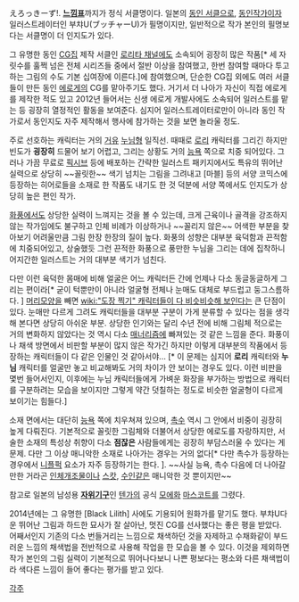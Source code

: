 えろっきーず!. '''[[느낌표]]'''까지가 정식 서클명이다. 일본의 [[동인 서클]]으로, [[동인작가]]이자 일러스트레이터인 부챠U(ブッチャーU)가 필명이지만, 일반적으로 작가 본인의 필명보다는 서클명이 더 인지도가 있다.

그 유명한 동인 [[CG]]집 제작 서클인 [[로리타 채널]]에도 소속되어 굉장히 많은 작품[* 세 자릿수를 훌쩍 넘은 전체 시리즈들 중에서 절반 이상을 참여했고, 한번 참여할 때마다 투고하는 그림의 수도 기본 십여장에 이른다.]에 참여했으며, 단순한 CG집 외에도 여러 서클들이 만든 동인 [[에로게]]의 CG를 맡아주기도 했다. 거기서 더 나아가 자신이 직접 에로게를 제작한 적도 있고 2012년 들어서는 신생 에로게 개발사에도 소속되어 일러스트를 맡는 등 굉장히 열정적인 활동을 보여준다. 심지어 일러스트레이터로만이 아니라 동인 작가로서 동인지도 자주 제작해서 행사에 참가하는 것을 보면 놀라울 정도.

주로 선호하는 캐릭터는 거의 [[거유]] [[누님]]형 일직선. 때때로 [[로리]] 캐릭터를 그리긴 하지만 빈도가 '''굉장히''' 드물어 보기 어렵고, 그리는 상황도 거의 [[능욕]] 쪽으로 치중 되어있다. 그러나 가끔 무료로 [[픽시브]] 등에 배포하는 간략한 일러스트 패키지에서도 특유의 뛰어난 실력으로 상당히 ~~꼴릿한~~ 색기 넘치는 그림을 그려내고 [마블] 등의 서양 코믹스에 등장하는 히어로들을 소재로 한 작품도 내기도 한 것 덕분에 서양 쪽에서도 인지도가 상당히 높은 편인 작가.

[[화풍]]에서도 상당한 실력이 느껴지는 것을 볼 수 있는데, 크게 근육이나 골격을 강조하지 않는 작가임에도 불구하고 인체 비례가 이상하거나 ~~꼴리지 않은~~ 어색한 부분을 찾아보기 어려울만큼 그림 한장 한장의 질이 높다. 화풍의 성향은 대부분 육덕함과 끈적함에 치중되어있고, 상술했듯 그런 끈적한 화풍으로 풍만한 누님을 그리는 데에 집착하니 어지간한 일러스트는 거의 대부분 색기가 넘친다.

다만 이런 육덕한 몸매에 비해 얼굴은 어느 캐릭터든 간에 언제나 다소 동글동글하게 그리는 편이라[* 굳이 턱뿐만이 아니라 얼굴형 전체나 눈매도 대체로 부드럽고 둥그스름하다. ] [[머리모양]]을 빼면 [[wiki:"도장 찍기" 캐릭터들이 다 비슷비슷해 보인다]]는 큰 단점이 있다. 눈매만 다르게 그려도 캐릭터들을 대부분 구분이 가게 분류할 수 있다는 점을 생각해 본다면 상당히 아쉬운 부분. 상당한 인기와는 달리 수년 전에 비해 그림체 적으로는 거의 변화하지 않았다는 것 역시 다소 [[매너리즘]]에 빠져있는 것 같은 느낌을 준다. 화풍이나 채색 방면에서 비판할 부분이 많지 않은 작가긴 하지만 이렇게 대부분의 작품에서 등장하는 캐릭터들이 다 같은 인물인 것 같아서야... [* 이 문제는 심지어 '''로리''' 캐릭터와 '''누님''' 캐릭터를 얼굴만 놓고 비교해봐도 거의 차이가 안 보이는 경우도 있다. 이런 비판을 몇번 들어서인지, 이후에는 누님 캐릭터들에게 가벼운 화장을 부가하는 방법으로 캐릭터를 구분하려는 모습을 보이지만 그렇게 약간 덧칠하는 정도로 비슷한 얼굴형이 다르게 보이기는 힘들다.]

소재 면에서는 대단히 [[능욕]] 쪽에 치우쳐져 있으며, [[촉수]] 역시 그 안에서 비중이 굉장히 높게 다뤄진다. 기본적으로 꼴릿한 그림체와 더불어서 상당한 에로도를 자랑하지만, 서술한 소재의 특성상 취향이 다소 '''점잖은''' 사람들에게는 굉장히 부담스러울 수 있다는 게 문제. 다만 그 이상 매니악한 소재로 나아가는 경우는 거의 없다[* 다만 촉수가 등장하는 경우에서 [[니플퍽]] 요소가 자주 등장하기는 한다. ]. ~~사실 능욕, 촉수 다음에 더 나아갈만한 거라곤 [[인체개조물]]이나 [[스캇]], [[수인]]같은 매니악한 것 뿐이지만~~

참고로 일본의 남성용 '''[[자위]]기구'''인 [[텐가]]의 공식 [[모에화]] [[마스코트]]를 그렸다.

2014년에는 그 유명한 [Black Lilith] 사에도 기용되어 원화가를 맡기도 했다. 부챠U다운 뛰어난 그림과 하드한 묘사가 잘 살아난, 멋진 CG를 선사했다는 좋은 평을 받았다. 어째서인지 기존의 다소 번들거리는 느낌으로 채색하던 것을 자제하고 수채화같이 부드러운 느낌의 채색법을 전반적으로 사용해 작업을 한 모습을 볼 수 있다. 이것을 제외하면 작가 본인의 그림 실력이 기본적으로 뛰어나다보니 나쁜 평보다는 평소와 다른 채색법이라 색다른 느낌이 들어 좋다는 평가를 받고 있다. 

[[각주]]
